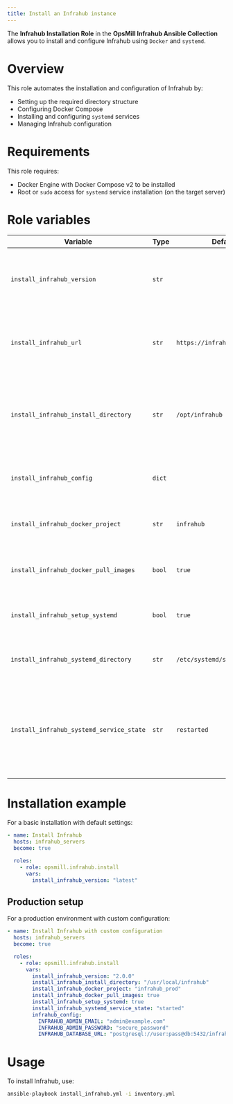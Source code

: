 ```yaml
---
title: Install an Infrahub instance
---
```



The **Infrahub Installation Role** in the **OpsMill Infrahub Ansible Collection** allows you to install and configure Infrahub using `Docker` and `systemd`.

# Overview

This role automates the installation and configuration of Infrahub by:

* Setting up the required directory structure
* Configuring Docker Compose
* Installing and configuring `systemd` services
* Managing Infrahub configuration

# Requirements

This role requires:

* Docker Engine with Docker Compose v2 to be installed
* Root or `sudo` access for `systemd` service installation (on the target server)

# Role variables

| Variable | Type | Default | Description |
|----------|------|---------|-------------|
| `install_infrahub_version` | `str` | | Version of Infrahub to install. Can be any Docker image tag name. |
| `install_infrahub_url` | `str` | `https://infrahub.opsmill.io` | URL from where to fetch the Infrahub docker-compose file. |
| `install_infrahub_install_directory` | `str` | `/opt/infrahub` | Install directory for the Infrahub files (docker-compose and configuration file). |
| `install_infrahub_config` | `dict` | | Environment variables to pass as configuration for Infrahub. |
| `install_infrahub_docker_project` | `str` | `infrahub` | Docker project name to use when starting Infrahub. |
| `install_infrahub_docker_pull_images` | `bool` | `true` | Whether to pull the required Docker images. |
| `install_infrahub_setup_systemd` | `bool` | `true` | Whether to install the `systemd` service for Infrahub. |
| `install_infrahub_systemd_directory` | `str` | `/etc/systemd/system/` | Where to install the `systemd` service unit file. |
| `install_infrahub_systemd_service_state` | `str` | `restarted` | Target state of the `systemd` service. Can be used to avoid starting Infrahub during the role's execution. |

# Installation example

<Tabs>
<TabItem value="quick-start" label="Quick start" default>

For a basic installation with default settings:

```yaml title="install_infrahub_minimal.yml"
- name: Install Infrahub
  hosts: infrahub_servers
  become: true

  roles:
    - role: opsmill.infrahub.install
      vars:
        install_infrahub_version: "latest"

```

</TabItem>
<TabItem value="production-setup" label="Production setup" default>

## Production setup

For a production environment with custom configuration:

```yaml title="install_infrahub_advanced.yml"
- name: Install Infrahub with custom configuration
  hosts: infrahub_servers
  become: true

  roles:
    - role: opsmill.infrahub.install
      vars:
        install_infrahub_version: "2.0.0"
        install_infrahub_install_directory: "/usr/local/infrahub"
        install_infrahub_docker_project: "infrahub_prod"
        install_infrahub_docker_pull_images: true
        install_infrahub_setup_systemd: true
        install_infrahub_systemd_service_state: "started"
        infrahub_config:
          INFRAHUB_ADMIN_EMAIL: "admin@example.com"
          INFRAHUB_ADMIN_PASSWORD: "secure_password"
          INFRAHUB_DATABASE_URL: "postgresql://user:pass@db:5432/infrahub"
```

</TabItem>
</Tabs>

# Usage

To install Infrahub, use:

```bash
ansible-playbook install_infrahub.yml -i inventory.yml
```